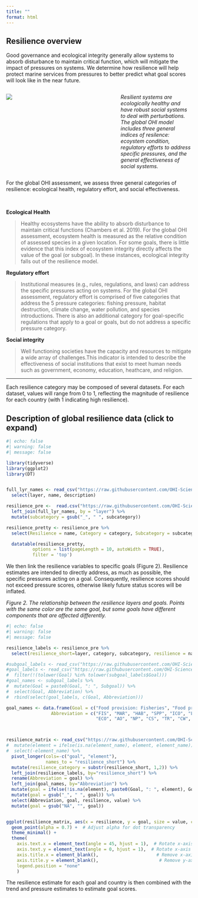```yaml
---
title: ""
format: html
---
```


## Resilience overview
Good governance and ecological integrity generally allow systems to absorb disturbance to maintain critical function, which will mitigate the impact of pressures on systems. We determine how resilience will help protect marine services from pressures to better predict what goal scores will look like in the near future.  


:::: {.columns} 

::: {.column width="60%"}
![](https://user-images.githubusercontent.com/5685517/144619094-965f3546-d36a-40d5-8f89-07cadffed41e.png)

:::

::: {.column width="40%"}
*Resilient systems are ecologically healthy and have robust social systems to deal with perturbations. The global OHI model includes three general indices of resilence: ecoystem condition, regulatory efforts to address specific pressures, and the general effectiveness of social systems.*


:::

::::

For the global OHI assessment, we assess three general categories of resilience: ecological health, regulatory effort, and social effectiveness. 

<br>

**Ecological Health**

> Healthy ecosystems have the ability to absorb disturbance to maintain critical functions (Chambers et al. 2019). For the global OHI assessment, ecosystem health is measured as the relative condition of assessed species in a given location. For some goals, there is little evidence that this index of ecosystem integrity directly affects the value of the goal (or subgoal). In these instances, ecological integrity falls out of the resilience model.


**Regulatory effort**

> Institutional measures (e.g., rules, regulations, and laws) can address the specific pressures acting on systems. For the global OHI assessment, regulatory effort is comprised of five categories that address the 5 pressure categories: fishing pressure, habitat destruction, climate change, water pollution, and species introductions. There is also an additional category for goal-specific regulations that apply to a goal or goals, but do not address a specific pressure category.  


**Social integrity**

> Well functioning societies have the capacity and resources to mitigate a wide array of challenges.This indicator is intended to describe the effectiveness of social institutions that exist to meet human needs such as government, economy, education, heathcare, and religion.

----

Each resilience category may be composed of several datasets. For each dataset, values will range from 0 to 1, reflecting the magnitude of resilience for each country (with 1 indicating high resilience).  

::: {.callout-note collapse=true}

## Description of global resilience data (click to expand)

```r
#| echo: false
#| warning: false
#| message: false

library(tidyverse)
library(ggplot2)
library(DT)


full_lyr_names <- read_csv("https://raw.githubusercontent.com/OHI-Science/ohi-global/draft/metadata_documentation/layers_eez_base.csv") %>% 
  select(layer, name, description)

resilience_pre <-  read.csv("https://raw.githubusercontent.com/OHI-Science/ohi-global/draft/eez/conf/resilience_categories.csv") %>% 
  left_join(full_lyr_names, by = "layer") %>% 
  mutate(subcategory = gsub("_", " ", subcategory))

resilience_pretty <- resilience_pre %>%
  select(Resilience = name, Category = category, Subcategory = subcategory, Description = description)

  datatable(resilience_pretty,
          options = list(pageLength = 10, autoWidth = TRUE),
          filter = 'top')
```

:::


We then link the resilience variables to specific goals (Figure 2). Resilience estimates are intended to directly address, as much as possible, the specific pressures acting on a goal. Consequently, resilience scores should not exceed pressure scores, otherwise likely future status scores will be inflated.

*Figure 2. The relationship between the resilience layers and goals. Points with the same color are the same goal, but some goals have different components that are affected differently.*

```r
#| echo: false
#| warning: false
#| message: false

resilience_labels <- resilience_pre %>%
  select(resilience_short=layer, category, subcategory, resilience = name)

#subgoal_labels <- read_csv("https://raw.githubusercontent.com/OHI-Science/ohi-global/draft/metadata_documentation/ohi_model/tables/Subgoal_Descriptions.csv") 
#goal_labels <- read_csv("https://raw.githubusercontent.com/OHI-Science/ohi-global/draft/metadata_documentation/ohi_model/tables/ten_goals.csv") %>%
#  filter(!(tolower(Goal) %in% tolower(subgoal_labels$Goal)))
#goal_names <- subgoal_labels %>%
#  mutate(Goal = paste0(Goal, ": ", Subgoal)) %>%
#  select(Goal, Abbreviation) %>%
#  rbind(select(goal_labels, c(Goal, Abbreviation)))

goal_names <- data.frame(Goal = c("Food provision: Fisheries", "Food provision: Mariculture", "Biodiversity: Habitat", "Biodiversity: Species condition", "Sense of place: Iconic species", "Sense of place: Lasting special places", "Livelihoods", "Economies", "Artisanal Fishing Opportunity", "Natural Products", "Carbon Storage", "Tourism and Recreation", "Clean Waters", "Coastal Protection"),
                 Abbreviation = c("FIS", "MAR", "HAB", "SPP", "ICO", "LSP", "LIV",
                                  "ECO", "AO", "NP", "CS", "TR", "CW", "CP"))



resilience_matrix <- read_csv("https://raw.githubusercontent.com/OHI-Science/ohi-global/draft/eez/conf/resilience_matrix.csv") %>%
#  mutate(element = ifelse(is.na(element_name), element, element_name)) %>%
#  select(-element_name) %>%
  pivot_longer(cols=-c("goal", "element"),
               names_to = "resilience_short") %>%
  mutate(resilience_category = substr(resilience_short, 1,2)) %>%
  left_join(resilience_labels, by="resilience_short") %>%
  rename(Abbreviation = goal) %>%
  left_join(goal_names, by="Abbreviation") %>%
  mutate(goal = ifelse(!is.na(element), paste0(Goal, ": ", element), Goal)) %>%
  mutate(goal = gsub("_", " ", goal)) %>%
  select(Abbreviation, goal, resilience, value) %>%
  mutate(goal = gsub("NA", "", goal))


ggplot(resilience_matrix, aes(x = resilience, y = goal, size = value, color = Abbreviation)) +
  geom_point(alpha = 0.7) +  # Adjust alpha for dot transparency
  theme_minimal() +
  theme(
    axis.text.x = element_text(angle = 45, hjust = 1),  # Rotate x-axis labels
    axis.text.y = element_text(angle = 0, hjust = 1),  # Rotate x-axis labels
    axis.title.x = element_blank(),                      # Remove x-axis title
    axis.title.y = element_blank(),                       # Remove y-axis title
    legend.position = "none"
    ) 


```


The resilience estimate for each goal and country is then combined with the trend and pressure estimates to estimate goal scores.

